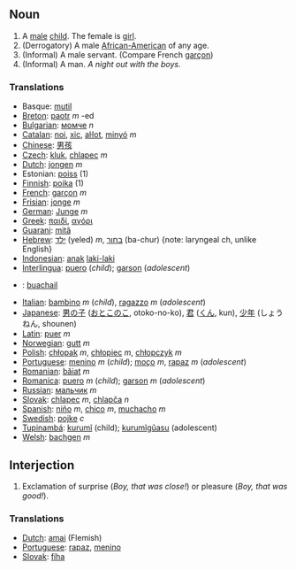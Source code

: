 ==Noun==
#A [[male]] [[child]]. The female is [[girl]].
#(Derrogatory) A male [[African-American]] of any age.
#(Informal) A male servant. (Compare French [[garçon]])
#(Informal) A man. ''A night out with the boys.''

===Translations===
*Basque: [[mutil]]
*[[Breton]]: [[paotr]] ''m'' -ed
*[[Bulgarian]]: [[момче]] ''n''
*[[Catalan]]: [[noi]], [[xic]], [[aŀlot]], [[minyó]] ''m''
*[[Chinese]]: [[男孩]]
*[[Czech]]: [[kluk]], [[chlapec]] ''m''
*[[Dutch]]: [[jongen]] ''m''
*Estonian: [[poiss]] (1)
*[[Finnish]]: [[poika]] (1)
*[[French]]: [[garçon]] ''m''
*[[Frisian]]: [[jonge]] ''m''
*[[German]]: [[Junge]] ''m''
*[[Greek]]: [[παιδί]], [[αγόρι]]
*[[Guarani]]: [[mitã]]
*[[Hebrew]]: [[ילד]] (yeled) ''m'', [[בחור]] (ba-chur) {note: laryngeal ch, unlike English}
*[[Indonesian]]: [[anak]] [[laki-laki]]
*[[Interlingua]]: [[puero]] (''child''); [[garson]] (''adolescent'')
*{{ga}}: [[buachail]]
*[[Italian]]: [[bambino]] ''m'' (''child''), [[ragazzo]] ''m'' (''adolescent'')
*[[Japanese]]: [[男の子]] ([[おとこのこ]], otoko-no-ko), [[君]] ([[くん]], kun), [[少年]] (しょうねん, shounen)
*[[Latin]]: [[puer]] ''m''
*[[Norwegian]]: [[gutt]] ''m''
*[[Polish]]: [[chłopak]] ''m'', [[chłopiec]] ''m'', [[chłopczyk]] ''m''
*[[Portuguese]]: [[menino]] ''m'' (''child''); [[moço]] ''m'', [[rapaz]] ''m'' (''adolescent'')
*[[Romanian]]: [[băiat]] ''m''
*[[Romanica]]: [[puero]] ''m'' (''child''); [[garson]] ''m'' (''adolescent'')
*[[Russian]]: [[мальчик]] ''m''
*[[Slovak]]: [[chlapec]] ''m'', [[chlapča]] ''n''
*[[Spanish]]: [[niño]] ''m'', [[chico]] ''m'', [[muchacho]] ''m''
*[[Swedish]]: [[pojke]] ''c''
*[[Tupinambá]]: [[kurumĩ]] (child); [[kurumĩgûasu]] (adolescent)
*[[Welsh]]: [[bachgen]] ''m''

==Interjection==
#Exclamation of surprise (''Boy, that was close!'') or pleasure (''Boy, that was good!'').

===Translations===
*[[Dutch]]: [[amai]] (Flemish)
*[[Portuguese]]: [[rapaz]], [[menino]]
*[[Slovak]]: [[fíha]]